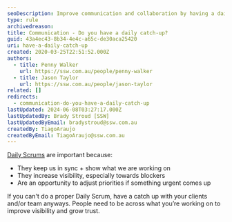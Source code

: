 ```yaml
---
seoDescription: Improve communication and collaboration by having a daily catch-up with your team, clients, or stakeholders to stay informed and aligned.
type: rule
archivedreason:
title: Communication - Do you have a daily catch-up?
guid: 43a4ec43-8b34-4e4c-a65c-de30aca25420
uri: have-a-daily-catch-up
created: 2020-03-25T22:51:52.000Z
authors:
  - title: Penny Walker
    url: https://ssw.com.au/people/penny-walker
  - title: Jason Taylor
    url: https://ssw.com.au/people/jason-taylor
related: []
redirects:
  - communication-do-you-have-a-daily-catch-up
lastUpdated: 2024-06-08T03:27:17.000Z
lastUpdatedBy: Brady Stroud [SSW]
lastUpdatedByEmail: bradystroud@ssw.com.au
createdBy: TiagoAraujo
createdByEmail: TiagoAraujo@ssw.com.au
---
```


[Daily Scrums](/methodology-daily-scrums) are important because:
- They keep us in sync + show what we are working on
- They increase visibility, especially towards blockers
- Are an opportunity to adjust priorities if something urgent comes up

If you can't do a proper Daily Scrum, have a catch up with your clients and/or team anyways. People need to be across what you’re working on to improve visibility and grow trust.
